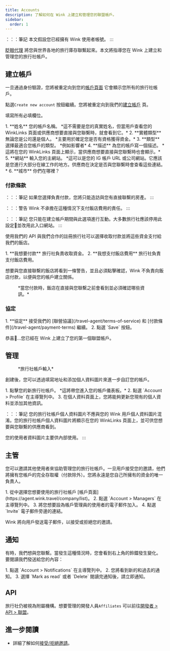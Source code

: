 ```yaml
---
title: Accounts
description: 了解如何在 Wink 上建立和管理您的聯盟帳戶。
sidebar:
  order: 1
---
```


：：：筆記
本文假設您已經擁有 Wink 使用者帳號。
:::

[眨眼代理](https://agent.wink.travel) 將您與世界各地的旅行庫存聯繫起來。本文將指導您在 Wink 上建立和管理您的旅行社帳戶。

## 建立帳戶

一旦通過身份驗證，您將被重定向到您的[帳戶頁面](https://agent.wink.travel/company/list) 它會顯示您所有的旅行社帳戶。

點選`Create new account` 按鈕繼續。您將被重定向到我們的[建立帳戶](https://agent.wink.travel/company/create) 頁。

填寫所有必填欄位。

<Steps>
  1. **姓名** 您的帳戶名稱。 *這不需要是您的真實姓名，但當用戶查看您的 WinkLinks 頁面或供應商想要直接與您聯繫時，就會看到它。*
  2. **實體類型** 無論您是公司還是個人。 *主要用於確定您是否有資格獲得資金。*
  3. **類型** 選擇最適合您帳戶的類型。 *例如影響者*
  4. **描述** 為您的帳戶寫一個描述。 *這將在您的 WinkLinks 頁面上顯示，當供應商想要直接與您聯繫時也會顯示。*
  5. **網站** 輸入您的主網站。 *這可以是您的 IG 帳戶 URL 或公司網站。它應該是您進行大部分在線工作的地方。供應商在決定是否與您聯繫時會查看這些連結。*
  6. **城市** 你們在哪裡？
</Steps>


### 付款條款

：：：筆記
如果您選擇負責付款，您將只能造訪與您有直接聯繫的房產。
:::

：：：警告
Wink 不承擔在這種情況下支付飯店費用的責任。
:::

：：：筆記
您只能在建立帳戶期間與此選項進行互動。大多數旅行社應該停用此設定🛑並改用此入口網站。
:::

使用我們的 API 與我們合作的註冊旅行社可以選擇收取付款並將這些資金支付給我們的飯店。

<Steps>
  1. **我想要付款** 旅行社負責收取資金。
  2. **我想支付飯店費用** 旅行社負責支付飯店費用。
</Steps>


想要與您直接聯繫的飯店將看到一條警告，並且必須點擊確認，Wink 不負責向飯店付款，以便與您的帳戶建立關係。

<figure>
  <CloudinaryImage width="700" height="220" resize="scale" quality="best" alt="物業承認TA關係" src="academy/property-ta-agreement" errorImage="noimage_opaque_nyrtl0.png" />

  <figcaption>*當您付款時，飯店在直接與您聯繫之前會看到並必須確認哪些資訊。*</figcaption>
</figure>


### 協定

<Steps>
  1. **協定** 接受我們的 [聯營協議](/travel-agent/terms-of-service) 和 [付款條件](/travel-agent/payment-terms) 繼續。
  2. 點選 `Save` 按鈕。
</Steps>


恭喜🎉...您已經在 Wink 上建立了您的第一個聯盟帳戶。

## 管理

<figure>
  <CloudinaryImage width="350" height="445" resize="scale" quality="best" alt="旅行社帳戶" src="academy/travel-agent" errorImage="noimage_opaque_nyrtl0.png" />

  <figcaption>*旅行社帳戶輸入*</figcaption>
</figure>


創建後，您可以透過填寫地址和添加個人資料圖片來進一步自訂您的帳戶。

<Steps>
  1. 點擊您的新旅行社帳戶。 *這將帶您進入您的帳戶儀表板。*
  2. 點選 `Account > Profile` 在主導覽列中。
  3. 在個人資料頁面上，您將能夠更新您現有的個人資料並添加其他資訊。
</Steps>


：：：筆記
您的旅行社帳戶個人資料圖片不應與您的 Wink 用戶個人資料圖片混淆。您的旅行社帳戶個人資料圖片將顯示在您的 WinkLinks 頁面上，並可供您想要與您聯繫的供應商看到。

您的使用者資料圖片主要供內部使用。
:::

## 主管

您可以邀請其他使用者來協助管理您的旅行社帳戶。一旦用戶接受您的邀請，他們將擁有您帳戶的完全存取權（付款除外）。您將永遠是您自己所擁有的資金的唯一負責人。

<Steps>
  1. 從中選擇您想要使用的旅行社帳戶 [帳戶頁面](https://agent.wink.travel/company/list)。
  2. 點選 `Account > Managers` 在主導覽列中。
  3. 將您想要設為帳戶管理員的使用者的電子郵件加入。
  4. 點選 `Invite` 電子郵件旁邊的連結。
</Steps>


Wink 將向用戶發送電子郵件，以接受或拒絕您的邀請。

## 通知

有時，我們想與您聯繫。當發生這種情況時，您會看到右上角的鈴鐺發生變化。
要閱讀我們發送給您的內容：

<Steps>
  1. 點選 `Account > Notifications` 在主導覽列中。
  2. 您將看到新的和過去的通知。
  3. 選擇 `Mark as read` 或者 `Delete` 閱讀完通知後，請立即通知。
</Steps>


## API

旅行社仍被視為附屬機構。想要管理的開發人員`Affiliates` 可以前往[開發者 > API > 聯盟](/developers/apis/#affiliate-api)。

## 進一步閱讀

* 詳細了解如何[接受/拒絕邀請](/user/invites)。

